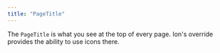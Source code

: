 ```yaml
---
title: "PageTitle"
---
```


The `PageTitle` is what you see at the top of every page. Ion's override provides the ability to use icons there.


<Code code={pageTitleComponent} lang="astro" title="PageTitle.astro" />
